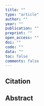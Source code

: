 ```yaml
---
title: ""
type: "article"
author: ""
year: ""
publication: ""
preprint: ""
open_access: ""
doi: ""
code: ""
data: ""
toc: false
comments: false
---
```


## Citation


## Abstract



